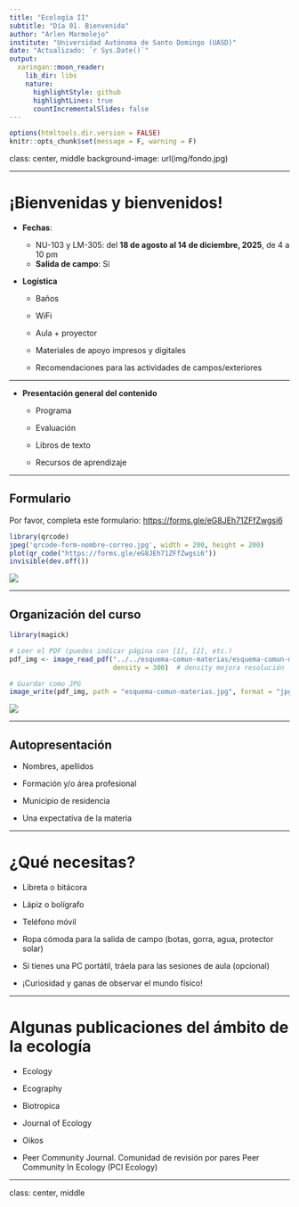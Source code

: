 ```yaml
---
title: "Ecología II"
subtitle: "Día 01. Bienvenida"
author: "Arlen Marmolejo"
institute: "Universidad Autónoma de Santo Domingo (UASD)"
date: "Actualizado: `r Sys.Date()`"
output:
  xaringan::moon_reader:
    lib_dir: libs
    nature:
      highlightStyle: github
      highlightLines: true
      countIncrementalSlides: false
---
```


```r
options(htmltools.dir.version = FALSE)
knitr::opts_chunk$set(message = F, warning = F)
```

class: center, middle
background-image: url(img/fondo.jpg)

---

# ¡Bienvenidas y bienvenidos!

- **Fechas**:
  - NU-103 y LM-305: del **18 de agosto al 14 de diciembre, 2025**, de 4 a 10 pm
  - **Salida de campo**: Sí

- **Logística**

  - Baños
  
  - WiFi

  - Aula + proyector
  
  - Materiales de apoyo impresos y digitales
  
  - Recomendaciones para las actividades de campos/exteriores

---

- **Presentación general del contenido**

  - Programa
  
  - Evaluación
  
  <!-- - consulta y votación para puntuación -->
  
  - Libros de texto
  
  - Recursos de aprendizaje

---

## Formulario

Por favor, completa este formulario: [https://forms.gle/eG8JEh71ZFfZwgsi6](https://forms.gle/eG8JEh71ZFfZwgsi6)

```r
library(qrcode)
jpeg('qrcode-form-nombre-correo.jpg', width = 200, height = 200)
plot(qr_code("https://forms.gle/eG8JEh71ZFfZwgsi6"))
invisible(dev.off())
```

![](qrcode-form-nombre-correo.jpg)

---

## Organización del curso

```r
library(magick)

# Leer el PDF (puedes indicar página con [1], [2], etc.)
pdf_img <- image_read_pdf("../../esquema-comun-materias/esquema-comun-materias.pdf",
                          density = 300)  # density mejora resolución

# Guardar como JPG
image_write(pdf_img, path = "esquema-comun-materias.jpg", format = "jpg")
```

![](esquema-comun-materias.jpg)

---

## Autopresentación

- Nombres, apellidos

- Formación y/o área profesional

- Municipio de residencia

- Una expectativa de la materia

---

# ¿Qué necesitas?

- Libreta o bitácora

- Lápiz o bolígrafo

- Teléfono móvil

- Ropa cómoda para la salida de campo (botas, gorra, agua, protector solar)

- Si tienes una PC portátil, tráela para las sesiones de aula (opcional)

- ¡Curiosidad y ganas de observar el mundo físico!

---

# Algunas publicaciones  del ámbito de la ecología

- Ecology

- Ecography

- Biotropica

- Journal of Ecology

- Oikos

- Peer Community Journal. Comunidad de revisión por pares Peer Community In Ecology (PCI Ecology)


---

class: center, middle

<!-- # Comencemos -->

<!-- ### "No se vislumbra vestigio de un principio, ni perspectiva de un fin." -->
<!-- ### — *James Hutton* -->

<!-- Esto, traducido, sería algo así como "seguimos ..." -->